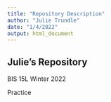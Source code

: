 ```yaml
---
title: "Repository Description"
author: "Julie Trundle"
date: "1/4/2022"
output: html_document
---
```


## Julie's Repository
BIS 15L Winter 2022

Practice
